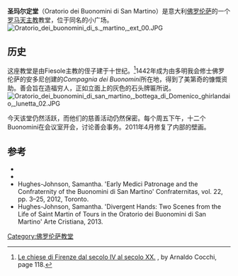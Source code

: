'''圣玛尔定堂'''（Oratorio dei Buonomini di San Martino）是意大利[[佛罗伦萨|佛罗伦萨]]的一个[[罗马天主教|罗马天主教]]教堂，位于同名的小广场。
[[File:Oratorio_dei_buonomini_di_s._martino,_ext_00.JPG|thumb]]
==历史==
这座教堂是由Fiesole主教的侄子建于十世纪。<ref>[https://books.google.com/books?id=Qh5AAAAAYAAJ Le chiese di Firenze dal secolo IV al secolo XX.] {{Wayback|url=https://books.google.com/books?id=Qh5AAAAAYAAJ |date=20160527031626 }}, by Arnaldo Cocchi, page 118.</ref>1442年成为由多明我会修士佛罗伦萨的安多尼创建的''Compagnia dei Buonomini''所在地，得到了美第奇的慷慨资助。善会旨在造福穷人，正如立面上的灰色的石头牌匾所说。
[[Image:Oratorio_dei_buonomini_di_san_martino,_bottega_di_Domenico_ghirlandaio,_lunetta_02.JPG|thumb]]

今天该堂仍然活跃，而他们的慈善活动仍然保密。每个周五下午，十二个Buonomini在会议室开会，讨论善会事务。2011年4月修复了内部的壁画。
==参考==
*{{cite book | first= Eve|last= Borsook| year=1991| title= The Companion Guide to Florence| publisher= Harper Collins| editor= Vincent Cronin (general editor)| isbn=000215139-1 | url=https://archive.org/details/companionguideto0000bors_d7g8| authorlink= |pages= [https://archive.org/details/companionguideto0000bors_d7g8/page/95 95]}}
*{{cite book|last=Bargellini|first=Pietro |title=I Buonomini di San Martino|publisher=Cassa di Risparmio di Firenze|date=}}
*Hughes-Johnson, Samantha. 'Early Medici Patronage and the Confraternity of the Buonomini di San Martino' Confraternitas, vol. 22, pp. 3–25, 2012, Toronto.
*Hughes-Johnson, Samantha. 'Divergent Hands: Two Scenes from the Life of Saint Martin of Tours in the Oratorio dei Buonomini di San Martino' Arte Cristiana, 2013.
{{reflist}}
{{coord|43|46|15.07|N|11|15|24.59|E|source:itwiki_region:IT_type:landmark|display=title}}
{{佛罗伦萨地标}}

[[Category:佛罗伦萨教堂|Category:佛罗伦萨教堂]]